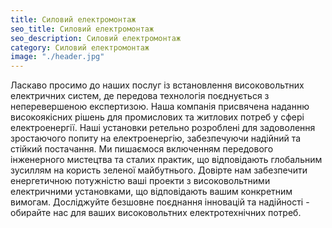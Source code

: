 ```yaml
---
title: Силовий електромонтаж
seo_title: Силовий електромонтаж
seo_description: Силовий електромонтаж
category: Силовий електромонтаж
image: "./header.jpg"
---
```

<p>
Ласкаво просимо до наших послуг із встановлення високовольтних електричних систем, де передова технологія поєднується з неперевершеною експертизою. Наша компанія присвячена наданню високоякісних рішень для промислових та житлових потреб у сфері електроенергії. Наші установки ретельно розроблені для задоволення зростаючого попиту на електроенергію, забезпечуючи надійний та стійкий постачання. Ми пишаємося включенням передового інженерного мистецтва та сталих практик, що відповідають глобальним зусиллям на користь зеленої майбутнього. Довірте нам забезпечити енергетичною потужністю ваші проекти з високовольтними електричними установками, що відповідають вашим конкретним вимогам. Досліджуйте безшовне поєднання інновацій та надійності - обирайте нас для ваших високовольтних електротехнічних потреб.
</p>